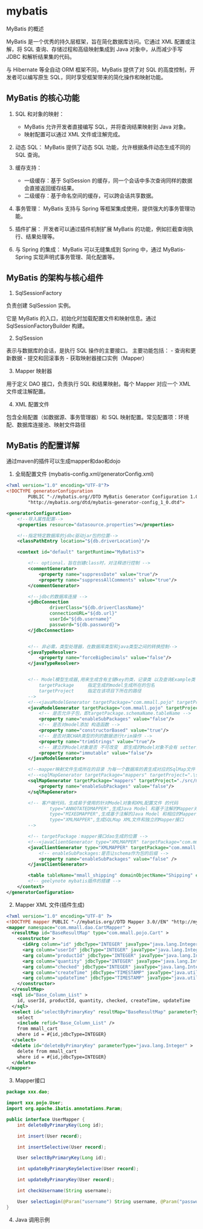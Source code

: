 # mybatis

MyBatis 的概述

MyBatis 是一个优秀的持久层框架，旨在简化数据库访问。它通过 XML 配置或注解，将 SQL 查询、存储过程和高级映射集成到 Java 对象中，从而减少手写 JDBC 和解析结果集的代码。

与 Hibernate 等全自动 ORM 框架不同，MyBatis 提供了对 SQL 的高度控制，开发者可以编写原生 SQL，同时享受框架带来的简化操作和映射功能。

## MyBatis 的核心功能

1. SQL 和对象的映射：
    - MyBatis 允许开发者直接编写 SQL，并将查询结果映射到 Java 对象。
    - 映射配置可以通过 XML 文件或注解完成。

2. 动态 SQL：
MyBatis 提供了动态 SQL 功能，允许根据条件动态生成不同的 SQL 查询。

3. 缓存支持：
    - 一级缓存：基于 SqlSession 的缓存，同一个会话中多次查询同样的数据会直接返回缓存结果。
    - 二级缓存：基于命名空间的缓存，可以跨会话共享数据。

4. 事务管理：
MyBatis 支持与 Spring 等框架集成使用，提供强大的事务管理功能。

5. 插件扩展：
开发者可以通过插件机制扩展 MyBatis 的功能，例如拦截查询执行、结果处理等。

6. 与 Spring 的集成：
MyBatis 可以无缝集成到 Spring 中，通过 MyBatis-Spring 实现声明式事务管理、简化配置等。

## MyBatis 的架构与核心组件

1. SqlSessionFactory

负责创建 SqlSession 实例。

它是 MyBatis 的入口，初始化时加载配置文件和映射信息。通过 SqlSessionFactoryBuilder 构建。

2. SqlSession

表示与数据库的会话，是执行 SQL 操作的主要接口。 主要功能包括：
    - 查询和更新数据
    - 提交和回滚事务
    - 获取映射器接口实例（Mapper）

3. Mapper 映射器

用于定义 DAO 接口，负责执行 SQL 和结果映射。每个 Mapper 对应一个 XML 文件或注解配置。

4. XML 配置文件

包含全局配置（如数据源、事务管理器）和 SQL 映射配置。常见配置项：环境配、数据库连接池、映射文件路径

## MyBatis 的配置详解
通过maven的插件可以生成mapper和dao和dojo

1. 全局配置文件 (mybatis-config.xml/generatorConfig.xml)
``` xml
<?xml version="1.0" encoding="UTF-8"?>
<!DOCTYPE generatorConfiguration
        PUBLIC "-//mybatis.org//DTD MyBatis Generator Configuration 1.0//EN"
        "http://mybatis.org/dtd/mybatis-generator-config_1_0.dtd">

<generatorConfiguration>
    <!--导入属性配置-->
    <properties resource="datasource.properties"></properties>

    <!--指定特定数据库的jdbc驱动jar包的位置-->
    <classPathEntry location="${db.driverLocation}"/>

    <context id="default" targetRuntime="MyBatis3">

        <!-- optional，旨在创建class时，对注释进行控制 -->
        <commentGenerator>
            <property name="suppressDate" value="true"/>
            <property name="suppressAllComments" value="true"/>
        </commentGenerator>

        <!--jdbc的数据库连接 -->
        <jdbcConnection
                driverClass="${db.driverClassName}"
                connectionURL="${db.url}"
                userId="${db.username}"
                password="${db.password}">
        </jdbcConnection>


        <!-- 非必需，类型处理器，在数据库类型和java类型之间的转换控制-->
        <javaTypeResolver>
            <property name="forceBigDecimals" value="false"/>
        </javaTypeResolver>


        <!-- Model模型生成器,用来生成含有主键key的类，记录类 以及查询Example类
            targetPackage     指定生成的model生成所在的包名
            targetProject     指定在该项目下所在的路径
        -->
        <!--<javaModelGenerator targetPackage="com.mmall.pojo" targetProject=".\src\main\java">-->
        <javaModelGenerator targetPackage="com.mmall.pojo" targetProject="./src/main/java">
            <!-- 是否允许子包，即targetPackage.schemaName.tableName -->
            <property name="enableSubPackages" value="false"/>
            <!-- 是否对model添加 构造函数 -->
            <property name="constructorBased" value="true"/>
            <!-- 是否对类CHAR类型的列的数据进行trim操作 -->
            <property name="trimStrings" value="true"/>
            <!-- 建立的Model对象是否 不可改变  即生成的Model对象不会有 setter方法，只有构造方法 -->
            <property name="immutable" value="false"/>
        </javaModelGenerator>

        <!--mapper映射文件生成所在的目录 为每一个数据库的表生成对应的SqlMap文件 -->
        <!--<sqlMapGenerator targetPackage="mappers" targetProject=".\src\main\resources">-->
        <sqlMapGenerator targetPackage="mappers" targetProject="./src/main/resources">
            <property name="enableSubPackages" value="false"/>
        </sqlMapGenerator>

        <!-- 客户端代码，生成易于使用的针对Model对象和XML配置文件 的代码
                type="ANNOTATEDMAPPER",生成Java Model 和基于注解的Mapper对象
                type="MIXEDMAPPER",生成基于注解的Java Model 和相应的Mapper对象
                type="XMLMAPPER",生成SQLMap XML文件和独立的Mapper接口
        -->

        <!-- targetPackage：mapper接口dao生成的位置 -->
        <!--<javaClientGenerator type="XMLMAPPER" targetPackage="com.mmall.dao" targetProject=".\src\main\java">-->
        <javaClientGenerator type="XMLMAPPER" targetPackage="com.mmall.dao" targetProject="./src/main/java">
            <!-- enableSubPackages:是否让schema作为包的后缀 -->
            <property name="enableSubPackages" value="false" />
        </javaClientGenerator>

        <table tableName="mmall_shipping" domainObjectName="Shipping" enableCountByExample="false" enableUpdateByExample="false" enableDeleteByExample="false" enableSelectByExample="false" selectByExampleQueryId="false"></table>
        <!-- geelynote mybatis插件的搭建 -->
    </context>
</generatorConfiguration>
```

2. Mapper XML 文件(插件生成)
``` xml
<?xml version="1.0" encoding="UTF-8" ?>
<!DOCTYPE mapper PUBLIC "-//mybatis.org//DTD Mapper 3.0//EN" "http://mybatis.org/dtd/mybatis-3-mapper.dtd" >
<mapper namespace="com.mmall.dao.CartMapper" >
  <resultMap id="BaseResultMap" type="com.mmall.pojo.Cart" >
    <constructor >
      <idArg column="id" jdbcType="INTEGER" javaType="java.lang.Integer" />
      <arg column="userId" jdbcType="INTEGER" javaType="java.lang.Integer" />
      <arg column="productId" jdbcType="INTEGER" javaType="java.lang.Integer" />
      <arg column="quantity" jdbcType="INTEGER" javaType="java.lang.Integer" />
      <arg column="checked" jdbcType="INTEGER" javaType="java.lang.Integer" />
      <arg column="createTime" jdbcType="TIMESTAMP" javaType="java.util.Date" />
      <arg column="updateTime" jdbcType="TIMESTAMP" javaType="java.util.Date" />
    </constructor>
  </resultMap>
  <sql id="Base_Column_List" >
    id, userId, productId, quantity, checked, createTime, updateTime
  </sql>
  <select id="selectByPrimaryKey" resultMap="BaseResultMap" parameterType="java.lang.Integer" >
    select 
    <include refid="Base_Column_List" />
    from mmall_cart
    where id = #{id,jdbcType=INTEGER}
  </select>
  <delete id="deleteByPrimaryKey" parameterType="java.lang.Integer" >
    delete from mmall_cart
    where id = #{id,jdbcType=INTEGER}
  </delete>
</mapper>
```

3. Mapper接口
``` java
package xxx.dao;

import xxx.pojo.User;
import org.apache.ibatis.annotations.Param;

public interface UserMapper {
    int deleteByPrimaryKey(Long id);

    int insert(User record);

    int insertSelective(User record);

    User selectByPrimaryKey(Long id);

    int updateByPrimaryKeySelective(User record);

    int updateByPrimaryKey(User record);

    int checkUsername(String username);

    User selectLogin(@Param("username") String username, @Param("password") String password);
}
```

4. Java 调用示例